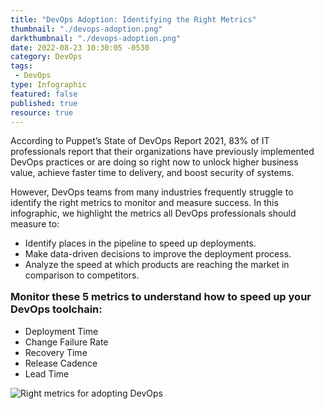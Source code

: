 ```yaml
---
title: "DevOps Adoption: Identifying the Right Metrics"
thumbnail: "./devops-adoption.png"
darkthumbnail: "./devops-adoption.png"
date: 2022-08-23 10:30:05 -0530
category: DevOps
tags:
 - DevOps
type: Infographic
featured: false
published: true
resource: true
---
```



<ResourcesWrapper>
<p>
According to Puppet’s State of DevOps Report 2021, 83% of IT professionals report that their organizations have previously implemented DevOps practices or are doing so right now to unlock higher business value, achieve faster time to delivery, and boost security of systems.
</p>

<p>
However, DevOps teams from many industries frequently struggle to identify the right metrics to monitor and measure success. In this <Link to={DevOps}>infographic</Link>, we highlight the metrics all DevOps professionals should measure to:
</p>

<ul>
<li>Identify places in the pipeline to speed up deployments.</li>
<li>Make data-driven decisions to improve the deployment process.</li>
<li>Analyze the speed at which products are reaching the market in comparison to competitors.</li>
</ul>

<h3 style="margin-top: 1rem;">Monitor these 5 metrics to understand how to speed up your DevOps toolchain:</h3>
<ul>
<li>Deployment Time</li>
<li>Change Failure Rate</li>
<li>Recovery Time</li>
<li>Release Cadence</li>
<li>Lead Time</li>
</ul>

<Link to={DevOps}>
<img src={DevOpsAdoption} alt="Right metrics for adopting DevOps" />
</Link>
</ResourcesWrapper>
